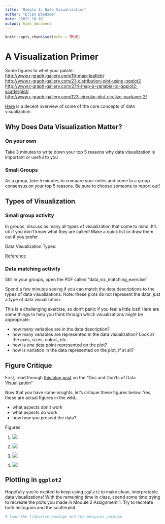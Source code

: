 ```yaml
---
title: 'Module 3: Data Visualization'
author: "Ellen Bledsoe"
date: '2022-10-18'
output: html_document
---
```


```r
knitr::opts_chunk$set(echo = TRUE)
```

# A Visualization Primer

Some figures to whet your palate:\
<http://www.r-graph-gallery.com/19-map-leafletr/>\
<http://www.r-graph-gallery.com/21-distribution-plot-using-ggplot2>\
<http://www.r-graph-gallery.com/274-map-a-variable-to-ggplot2-scatterplot/>\
<http://www.r-graph-gallery.com/123-circular-plot-circlize-package-2/>

[Here](https://extremepresentation.typepad.com/files/choosing-a-good-chart-09.pdf) is a decent overview of some of the core concepts of data visualization.

## Why Does Data Visualization Matter?

### On your own

Take 3 minutes to write down your top 5 reasons why data visualization is important or useful to you

### Small Groups

As a group, take 5 minutes to compare your notes and come to a group consensus on your top 5 reasons. Be sure to choose someone to report out!

## Types of Visualization

### Small group activity

In groups, discuss as many all types of visualization that come to mind. It's ok if you don't know what they are called! Make a quick list or draw them out if you prefer.

Data Visualization Types:

[Reference](https://extremepresentation.typepad.com/files/choosing-a-good-chart-09.pdf)

### Data matching activity

Still in your groups, open the PDF called "data_viz_matching_exercise"

Spend a few minutes seeing if you can match the data descriptions to the types of data visualizations. Note: these plots do not represent the data, just a type of data visualization.

This is a challenging exercise, so don't panic if you feel a little lost! Here are some things to help you think through which visualizations might be appropriate:

-   how many variables are in the data description?
-   how many variables are represented in the data visualization? Look at the axes, sizes, colors, etc.
-   how is *one* data point represented on the plot?
-   how is variation in the data represented on the plot, if at all?

## Figure Critique

First, read through [this blog post](https://humansofdata.atlan.com/2019/02/dos-donts-data-visualization/) on the "Dos and Don'ts of Data Visualization"

Now that you have some insights, let's critique these figures below. Yes, these are actual figures in the wild...

-   what aspects don't work
-   what aspects do work
-   how how you present the data?

Figures:

1.  ![](https://raw.githubusercontent.com/keatonwilson/biostats/master/Images/3d-column-chart-of-awesome.png)

2.  ![](https://raw.githubusercontent.com/keatonwilson/biostats/master/Images/Bling_fig3.jpg)

3.  ![](https://raw.githubusercontent.com/keatonwilson/biostats/master/Images/cawley_fig1.jpg)

4.  ![](https://raw.githubusercontent.com/keatonwilson/biostats/master/Images/roeder_fig4.jpg)

## Plotting in `ggplot2`

Hopefully you're excited to keep using `ggplot2` to make clean, interpretable data visualizations! With the remaining time in class, spend some time trying to recreate the plots you made in Module 2 Assignment 1. Try to recreate both histogram and the scatterplot.

```r
# load the tidyverse package and the penguins package

```
